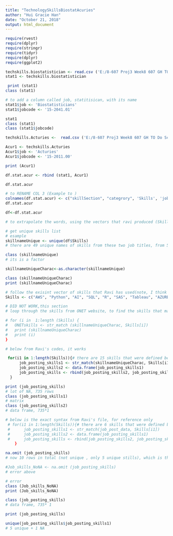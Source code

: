 ```yaml
---
title: "TechnologySkillsBiostatAcuries"
author: "Hui Gracie Han"
date: "October 21, 2018"
output: html_document
---
```



```r
require(rvest)
require(dplyr)
require(stringr)
require(tidyr)
require(dplyr)
require(ggplot2)
```

```r
techskills.biostatistician <- read.csv ('E:/8-607 Proj3 Week8 607 GH TO Do Scraping WebPage/GH-Technology Skills Downloaded/technology_skills_15-2041-01.csv')
stat1 <- techskills.biostatistician
```

```r
 print (stat1)
class (stat1)
```
```r
# to add a column called job, statitisican, with its name
stat1$job <- 'Biostatisticians'
stat1$jobcode <- '15-2041.01'

stat1
class (stat1)
class (stat1$jobcode)

```
```r
techskills.Acturies <-  read.csv ('E:/8-607 Proj3 Week8 607 GH TO Do Scraping WebPage/GH-Technology Skills Downloaded/technology_skills_15-2011-00.csv')

Acur1 <- techskills.Acturies
Acur1$job <- 'Acturies'
Acur1$jobcode <- '15-2011.00'

```

```r
print (Acur1)
```
```r
df.stat.acur <- rbind (stat1, Acur1)
```

```r
df.stat.acur
```

```r
# to RENAME COL 3 (Example to )
colnames(df.stat.acur) <- c("skillSection", "categrory", 'Skills', 'job', 'jobcode')
df.stat.acur

df<-df.stat.acur

```

```r
# to extrapolate the words, using the vectors that ravi produced (Skills)

# get unique skills list
# esample
skillnameUnique <- unique(df$Skills)
# there are 49 unique names of skills from these two job titles, from 58 rows
```


```r
class (skillnameUnique)
# its is a factor
```

```r
skillnameUniqueCharac<-as.character(skillnameUnique)
```


```r
class (skillnameUniqueCharac)
print (skillnameUniqueCharac)
```
```r
# follow the exisint vector of skills that Ravi has used(note, I think we should edit it later and expand it, this list is not very complete)
Skills <- c("AWS", "Python", "AI", "SQL", "R", "SAS", "Tableau", "AZURE", "SparkML", "Shiny", "Spark", "Hadoop", "Machine Learning", "Probability", "Statistics")
```

```r
# DID NOT WORK,this section
# loop through the skills from ONET website, to find the skills that matches the SKILLS vector above

# for (i in  1:length (Skills) {
#   ONETskills <- str_match (skillnameUniqueCharac, Skills[i])
#   print (skillnameUniqueCharac)
#   print (i)
}

```
```r
# below from Ravi's codes, it works 

 for(i1 in 1:length(Skills)){# there are 15 skills that were defined before (see line#)
      job_posting_skills1 <- str_match(skillnameUniqueCharac, Skills[i1]) # only this is changed
      job_posting_skills2 <- data.frame(job_posting_skills1)
      job_posting_skills <- rbind(job_posting_skills2, job_posting_skills)
  }
```

```r
print (job_posting_skills)
# lot of NA, 735 rows
class (job_posting_skills1)
# matrix
class (job_posting_skills2)
# data frame, 735*1
```
```r
# below is the exact syntax from Ravi's file, for reference only
 # for(i1 in 1:length(Skills)){# there are 6 skills that were defined before (see line#)
 #      job_posting_skills1 <- str_match(job_post_data, Skills[i1])
 #      job_posting_skills2 <- data.frame(job_posting_skills1)
 #      job_posting_skills <- rbind(job_posting_skills2, job_posting_skills)
    }
```

```r
na.omit (job_posting_skills)
# now 10 rows in total (not unique , only 5 unique stills), which is the skills that are in the ONET site, but also from Ravi's skills vector

#Job_skills_NoNA <- na.omit (job_posting_skills)
# error above
```

```r
# error
class (Job_skills_NoNA)
print (Job_skills_NoNA)
```
```r
class (job_posting_skills)
# data frame, 735* 1

print (job_posting_skills)
```
```r
unique(job_posting_skills$job_posting_skills1)
# 5 unique + 1 NA
```

<!-- ```{r} -->
<!-- # to make the row to column, using dplyr -->

<!-- ``` -->

